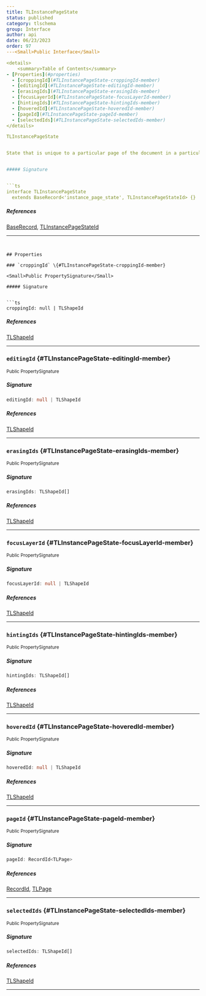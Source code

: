 ```yaml
---
title: TLInstancePageState
status: published
category: tlschema
group: Interface
author: api
date: 06/23/2023
order: 97
---<Small>Public Interface</Small>

<details>
	<summary>Table of Contents</summary>
- [Properties](#properties)
  - [croppingId](#TLInstancePageState-croppingId-member)
  - [editingId](#TLInstancePageState-editingId-member)
  - [erasingIds](#TLInstancePageState-erasingIds-member)
  - [focusLayerId](#TLInstancePageState-focusLayerId-member)
  - [hintingIds](#TLInstancePageState-hintingIds-member)
  - [hoveredId](#TLInstancePageState-hoveredId-member)
  - [pageId](#TLInstancePageState-pageId-member)
  - [selectedIds](#TLInstancePageState-selectedIds-member)
</details>

TLInstancePageState


State that is unique to a particular page of the document in a particular browser tab


##### Signature


```ts
interface TLInstancePageState
  extends BaseRecord<'instance_page_state', TLInstancePageStateId> {}
```

##### References

[BaseRecord](/gen/store/BaseRecord-interface), [TLInstancePageStateId](/gen/tlschema/~TLInstancePageStateId-type)

---
```


## Properties

### `croppingId` \{#TLInstancePageState-croppingId-member}

<Small>Public PropertySignature</Small>

##### Signature


```ts
croppingId: null | TLShapeId
```

##### References

[TLShapeId](/gen/tlschema/TLShapeId-type)

---

### `editingId` \{#TLInstancePageState-editingId-member}

<Small>Public PropertySignature</Small>

##### Signature


```ts
editingId: null | TLShapeId
```

##### References

[TLShapeId](/gen/tlschema/TLShapeId-type)

---

### `erasingIds` \{#TLInstancePageState-erasingIds-member}

<Small>Public PropertySignature</Small>

##### Signature


```ts
erasingIds: TLShapeId[]
```

##### References

[TLShapeId](/gen/tlschema/TLShapeId-type)

---

### `focusLayerId` \{#TLInstancePageState-focusLayerId-member}

<Small>Public PropertySignature</Small>

##### Signature


```ts
focusLayerId: null | TLShapeId
```

##### References

[TLShapeId](/gen/tlschema/TLShapeId-type)

---

### `hintingIds` \{#TLInstancePageState-hintingIds-member}

<Small>Public PropertySignature</Small>

##### Signature


```ts
hintingIds: TLShapeId[]
```

##### References

[TLShapeId](/gen/tlschema/TLShapeId-type)

---

### `hoveredId` \{#TLInstancePageState-hoveredId-member}

<Small>Public PropertySignature</Small>

##### Signature


```ts
hoveredId: null | TLShapeId
```

##### References

[TLShapeId](/gen/tlschema/TLShapeId-type)

---

### `pageId` \{#TLInstancePageState-pageId-member}

<Small>Public PropertySignature</Small>

##### Signature


```ts
pageId: RecordId<TLPage>
```

##### References

[RecordId](/gen/store/RecordId-type), [TLPage](/gen/tlschema/TLPage-interface)

---

### `selectedIds` \{#TLInstancePageState-selectedIds-member}

<Small>Public PropertySignature</Small>

##### Signature


```ts
selectedIds: TLShapeId[]
```

##### References

[TLShapeId](/gen/tlschema/TLShapeId-type)

---

